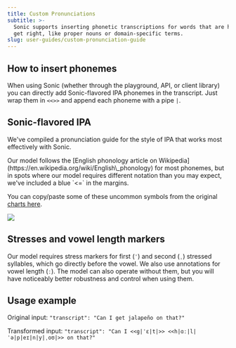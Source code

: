 ```yaml
---
title: Custom Pronunciations
subtitle: >-
  Sonic supports inserting phonetic transcriptions for words that are hard to
  get right, like proper nouns or domain-specific terms.
slug: user-guides/custom-pronunciation-guide
---
```



## How to insert phonemes

When using Sonic (whether through the playground, API, or client library) you can directly add Sonic-flavored IPA phonemes in the transcript. Just wrap them in `<<>>` and append each phoneme with a pipe `|`.

## Sonic-flavored IPA

We've compiled a pronunciation guide for the style of IPA that works most effectively with Sonic.

<Note>
Our model follows the [English phonology article on Wikipedia](https://en.wikipedia.org/wiki/English\_phonology) for most phonemes, but in spots where our model requires different notation than you may expect, we've included a blue `<=` in the margins.
</Note>

You can copy/paste some of these uncommon symbols from the original [charts here](https://docs.google.com/spreadsheets/d/1OJbiKtxLyodpNPqVfOu43X2HloLsAixTtFppEuQ\_4pI/edit?usp=sharing).

![](/images/sonic_ipa_guide.png)

## Stresses and vowel length markers

Our model requires stress markers for first (`ˈ`) and second (`ˌ`) stressed syllables, which go directly before the vowel. We also use annotations for vowel length (`ː`). The model can also operate without them, but you will have noticeably better robustness and control when using them.

## Usage example

Original input: `"transcript": "Can I get jalapeño on that?"`

Transformed input: `"transcript": "Can I <<g|ˈɛ|t|>> <<h|ɑː|l|ˈə|p|eɪ|n|y|ˌoʊ|>> on that?"`
